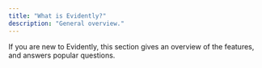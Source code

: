 ```yaml
---
title: "What is Evidently?"
description: "General overview."
---
```


If you are new to Evidently, this section gives an overview of the features, and answers popular questions.